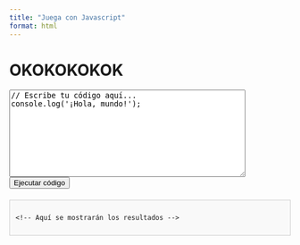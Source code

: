 ```yaml
---
title: "Juega con Javascript"
format: html
---
```

# OKOKOKOKOK

<textarea id="codeInput" rows="10" cols="50">
// Escribe tu código aquí...
console.log('¡Hola, mundo!');
</textarea>

<button onclick="runCode()">Ejecutar código</button>

<div id="outputDiv" style="margin-top: 20px; padding: 10px; border: 1px solid #ccc; background-color: #f9f9f9;">
    <!-- Aquí se mostrarán los resultados -->
</div>

<script>
function runCode() {
    // Obtener el código del textarea
    var code = document.getElementById("codeInput").value;
    
    // Obtener el div donde se mostrarán los resultados
    var outputDiv = document.getElementById("outputDiv");
    
    try {
        // Limpiar cualquier contenido previo en el div
        outputDiv.innerHTML = "Resultado: <br>";

        // Sobrescribir console.log para mostrar los resultados en el div
        console.log = function(message) {
            outputDiv.innerHTML += message + "<br>";
        };

        // Ejecutar el código usando eval y mostrar los resultados en el div
        eval(code);
    } catch (e) {
        // Mostrar errores en el div
        outputDiv.innerHTML += "<span style='color: red;'>Error en el código: " + e.message + "</span>";
    }
}
</script>